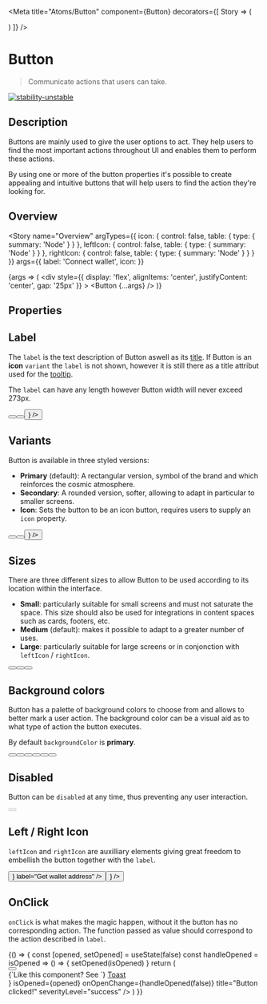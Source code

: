 
<Meta
  title="Atoms/Button"
  component={Button}
  decorators={[
    Story => (
      <ThemeProvider>
        <div className="story-theme-switcher">
          <ThemeSwitcher />
        </div>
        <div className="component-story-main">
          <Story />
        </div>
      </ThemeProvider>
    )
  ]}
/>

# Button

> Communicate actions that users can take.

[![stability-unstable](https://img.shields.io/badge/stability-unstable-yellow.svg)](https://github.com/emersion/stability-badges#unstable)

## Description

Buttons are mainly used to give the user options to act. They help users to find
the most important actions throughout UI and enables them to perform these actions.

By using one or more of the button properties it's possible to create appealing and intuitive buttons
that will help users to find the action they're looking for.

## Overview

<Story
  name="Overview"
  argTypes={{
    icon: { control: false, table: { type: { summary: 'Node' } } },
    leftIcon: { control: false, table: { type: { summary: 'Node' } } },
    rightIcon: { control: false, table: { type: { summary: 'Node' } } }
  }}
  args={{
    label: 'Connect wallet',
    icon: <Icon name="wallet" size={22} />
  }}
>
  {args => (
    <div
      style={{
        display: 'flex',
        alignItems: 'center',
        justifyContent: 'center',
        gap: '25px'
      }}
    >
      <Button {...args} />
    </div>
  )}
</Story>

## Properties

<ArgsTable story="Overview" />

## Label

The `label` is the text description of Button aswell as its [title](https://developer.mozilla.org/en-US/docs/Web/HTML/Global_attributes/title).
If Button is an **icon** `variant` the `label` is not shown, however it is still there as a title attribut used for the [tooltip](https://developer.mozilla.org/en-US/docs/Web/Accessibility/ARIA/Roles/Tooltip_Role).

The `label` can have any length however Button width will never exceed 273px.

<Canvas>
  <Story name="Label">
    <div
      style={{
        display: 'flex',
        alignItems: 'center',
        justifyContent: 'center',
        flexWrap: 'wrap',
        gap: '50px'
      }}
    >
      <Button label="Short label" />
      <Button label="Here is how the button acts when you have a long label" />
      <Button label="icon button" variant="icon" icon={<Icon name="profile" size={22} />} />
    </div>
  </Story>
</Canvas>

## Variants

Button is available in three styled versions:

- **Primary** (default): A rectangular version, symbol of the brand and which reinforces the cosmic atmosphere.
- **Secondary**: A rounded version, softer, allowing to adapt in particular to smaller screens.
- **Icon**: Sets the button to be an icon button, requires users to supply an `icon` property.

<Canvas>
  <Story name="Variants">
    <div
      style={{
        display: 'flex',
        alignItems: 'center',
        justifyContent: 'center',
        flexWrap: 'wrap',
        gap: '50px'
      }}
    >
      <Button backgroundColor="primary" variant="primary" label="Primary" size="medium" />
      <Button backgroundColor="primary" variant="secondary" label="Secondary" size="medium" />
      <Button
        backgroundColor="primary"
        variant="icon"
        label="Icon"
        size="medium"
        icon={<Icon name="wallet" size={22} />}
      />
    </div>
  </Story>
</Canvas>

## Sizes

There are three different sizes to allow Button to be used according to its location within the interface.

- **Small**: particularly suitable for small screens and must not saturate the space. This size should also be used for integrations in content spaces such as cards, footers, etc.
- **Medium** (default): makes it possible to adapt to a greater number of uses.
- **Large**: particularly suitable for large screens or in conjonction with `leftIcon` / `rightIcon`.

<Canvas>
  <Story name="Sizes">
    <div
      style={{
        display: 'flex',
        alignItems: 'center',
        justifyContent: 'center',
        flexWrap: 'wrap',
        gap: '50px'
      }}
    >
      <Button backgroundColor="primary" variant="primary" label="Small" size="small" />
      <Button backgroundColor="primary" variant="primary" label="Medium" size="medium" />
      <Button backgroundColor="primary" variant="primary" label="Large" size="large" />
    </div>
  </Story>
</Canvas>

## Background colors

Button has a palette of background colors to choose from and allows to better mark a user action.
The background color can be a visual aid as to what type of action the button executes.

By default `backgroundColor` is **primary**.

<Canvas>
  <Story name="Background colors">
    <div
      style={{
        display: 'flex',
        justifyContent: 'center',
        gap: '25px',
        flexWrap: 'wrap'
      }}
    >
      <Button backgroundColor="primary" variant="primary" label="Primary" size="medium" />
      <Button backgroundColor="secondary" variant="primary" label="Secondary" size="medium" />
      <Button backgroundColor="success" variant="primary" label="Success" size="medium" />
      <Button backgroundColor="error" variant="primary" label="Error" size="medium" />
      <Button backgroundColor="warning" variant="primary" label="Warning" size="medium" />
      <Button backgroundColor="info" variant="primary" label="Info" size="medium" />
    </div>
  </Story>
</Canvas>

## Disabled

Button can be `disabled` at any time, thus preventing any user interaction.

<Canvas>
  <Story name="Disabled">
    <div
      style={{
        display: 'flex',
        justifyContent: 'center'
      }}
    >
      <Button disabled variant="primary" label="I'm disabled" size="medium" />
    </div>
  </Story>
</Canvas>

## Left / Right Icon

`leftIcon` and `rightIcon` are auxilliary elements giving great freedom to embellish the button
together with the `label`.

<Canvas>
  <Story name="Left / Right Icon">
    <div
      style={{
        display: 'flex',
        justifyContent: 'center',
        flexWrap: 'wrap',
        gap: '50px'
      }}
    >
      <Button leftIcon={<Icon name="wallet" size={22} />} label="Get wallet address" />
      <Button label="Add wallet" rightIcon={<Icon name="add" size={22} />} />
    </div>
  </Story>
</Canvas>

## OnClick

`onClick` is what makes the magic happen, without it the button has no corresponding action.
The function passed as value should correspond to the action described in `label`.

<Canvas>
  <Story name="OnClick">
    {() => {
      const [opened, setOpened] = useState(false)
      const handleOpened = isOpened => () => {
        setOpened(isOpened)
      }
      return (
        <div>
          <div
            style={{
              display: 'flex',
              justifyContent: 'center'
            }}
          >
            <Button label="Click me!" onClick={handleOpened(true)} />
          </div>
          <Toast
            description={
              <div style={{ display: 'flex', flexDirection: 'column' }}>
                <Typography color="highlighted-text" fontSize="small" fontWeight="light">
                  {`Like this component? See `}
                  <Typography color="highlighted-text" fontSize="small" fontWeight="bold">
                    <a
                      href="/?path=/docs/atoms-toast--overview"
                      rel="author noreferrer"
                      target="_blank"
                      style={{ color: 'inherit' }}
                    >
                      Toast
                    </a>
                  </Typography>
                </Typography>
              </div>
            }
            isOpened={opened}
            onOpenChange={handleOpened(false)}
            title="Button clicked!"
            severityLevel="success"
          />
        </div>
      )
    }}
  </Story>
</Canvas>
